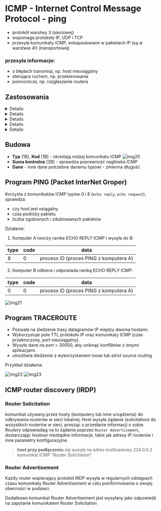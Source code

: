 # ICMP - Internet Control Message Protocol - ping

- protokół warstwy 3 (sieciowej)
- wspomaga protokoły IP, UDP i TCP
- przesyła komunikaty ICMP, enkapsulowane w pakietach IP (są w warstwie 4!) (transportowej)

### przesyła informacje:

- o błędach transmisji, np. host nieosiągalny
- sterujące ruchem, np. przekierowania
- pomocnicze, np. rozgłaszanie routera

## Zastosowania


<Details summary="ping - sprawdzanie dostępności hosta" ml="">
  **Jak działa**: 
  
  Wysyła żądanie ICMP Echo Request do docelowego hosta i
  oczekuje na odpowiedź ICMP Echo Reply. Mierzy czas, jaki upłynął między
  wysłaniem żądania a otrzymaniem odpowiedzi.
  
  **Zastosowanie:**

- Sprawdzanie, czy host jest osiągalny
- mierzenie opóźnienia (latency) w sieci.

</Details>

<Details summary="traceroute - śledzenie trasy pakietu" ml="">
  **Jak działa**: 
  
  Wysyła serię pakietów ICMP Echo Request z rosnącymi wartościami TTL (Time To Live). Każdy router na trasie zmniejsza wartość TTL o 1 i odrzuca pakiet, gdy TTL osiągnie 0, wysyłając komunikat ICMP Time Exceeded.
  
  **Zastosowanie:**

- Identyfikacja trasy pakietu przez sieć
- diagnozowanie problemów z routingiem.

</Details>

<Details summary="sterowanie routingiem IP" ml="">
  **Jak działa**: 
  
  Routery mogą wysyłać komunikaty ICMP Redirect, aby poinformować hosty o lepszej trasie do docelowego hosta.

Host odbiera komunikat ICMP Redirect i może (zalezy od konfiguracji) zaktualizowac swoją tablicę routingu na podstawie otrzymanych informacji.

**Zastosowanie:**

Optymalizacja tras routingu i poprawa efektywności sieci.

</Details>

<Details summary="wykrywanie `MTU` (Maximum Transmission Unit) ścieżki" ml="">
  **Jak działa**: 
  
Wysyła pakiety ICMP Echo Request z ustawioną flagą DF (Don't Fragment) i różnymi rozmiarami. Jeśli pakiet jest zbyt duży, router odrzuca go i wysyła komunikat ICMP Fragmentation Needed.

**Zastosowanie:**

Optymalizacja wielkości pakietów w celu uniknięcia fragmentacji i poprawy wydajności sieci.

</Details>

<Details summary="proste sterowanie przepływem" ml="">
  **Jak działa**: 
  
Wysyła komunikaty ICMP Source Quench, aby poinformować nadawcę o konieczności zmniejszenia szybkości przesyłania danych

**Zastosowanie:**

Zapobieganie przeciążeniu sieci i poprawa stabilności komunikacji.

</Details>

## Budowa

- **Typ** [1B], **Kod** [1B] - określają rodzaj komunikatu ICMP
   ![img20](/lab5/img/img20.webp)
- **Suma kontrolna** [2B] - sprawdza poprawność nagłówka ICMP
- **Dane** - inne dane potrzebne danemu typowi - zmienna długość

## Program PING (Packet InterNet Groper)

Korzysta z komunikatów ICMP typów 0 i 8 (`echo reply`, `echo request`), sprawdza:

- czy host jest osiągalny
- czas podróży pakietu
- liczba zgubionych i zdublowanych pakietów

Działanie:

1. Komputer A tworzy ramke ECHO REPLY ICMP i wysyła do B:

| type | code | data                                   |
| ---- | ---- | -------------------------------------- |
| 8    | 0    | process ID (proces PING z komputera A) |

2. Komputer B odbiera i odpowiada ramką ECHO REPLY ICMP:

| type | code | data                                   |
| ---- | ---- | -------------------------------------- |
| 0    | 0    | process ID (proces PING z komputera A) |

![img21](/lab5/img/img21.webp)

## Program TRACEROUTE

- Pozwala na śledzenie trasy datagramów IP między dwoma hostami.
- Wykorzystuje pole TTL protokołu IP oraz komunikaty ICMP (czas przekroczony, port nieosiągalny).
- Wysyła dane na port > 30000, aby uniknąć konfliktów z innymi aplikacjami.
- umożliwia śledzenie z wykorzystaniem loose lub strict source routing

Przykład działania:

![img22](/lab5/img/img22.webp)
![img23](/lab5/img/img23.webp)

## ICMP router discovery (IRDP)

### Router Solicitation

komunikat używany przez hosty (komputery lub inne urządzenia) do odkrywania routerów w sieci lokalnej.
Host wysyła żądanie (solicitation) do wszystkich routerów w sieci, prosząc o przesłanie informacji o sobie.
Routery odpowiadają na to żądanie poprzez `Router Advertisement`, dostarczając hostowi niezbędne informacje, takie jak adresy IP routerów i inne parametry konfiguracyjne.

> **host przy podłączeniu** się wysyła na adres multicastowy 224.0.0.2 komunikat ICMP “Router Solicitation”

### Router Advertisement

Każdy router wspierający protokół IRDP wysyła w regularnych odstępach czasu
komunikaty Router Advertisement w celu poinformowania o swojej obecności w podsieci.

Dodatkowo komunikat Router Advertisement jest wysyłany jako odpowiedź na zapytanie
komunikatem Router Solicitation
